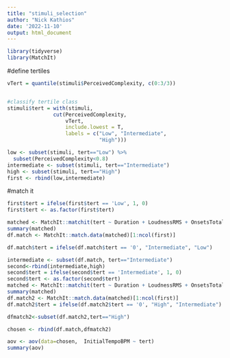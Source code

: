 ```yaml
---
title: "stimuli_selection"
author: "Nick Kathios"
date: '2022-11-10'
output: html_document
---
```


```r
library(tidyverse)
library(MatchIt)
```

#define tertiles
```r
vTert = quantile(stimuli$PerceivedComplexity, c(0:3/3))


#classify tertile class
stimuli$tert = with(stimuli, 
               cut(PerceivedComplexity, 
                   vTert, 
                   include.lowest = T, 
                   labels = c("Low", "Intermediate", 
                              "High")))

low <- subset(stimuli, tert=="Low") %>%
  subset(PerceivedComplexity<0.8)
intermediate <- subset(stimuli, tert=="Intermediate")
high <- subset(stimuli, tert=="High")
first <- rbind(low,intermediate)
```

#match it
```r
first$tert = ifelse(first$tert == 'Low', 1, 0)
first$tert <- as.factor(first$tert)

matched <- MatchIt::matchit(tert ~ Duration + LoudnessRMS + OnsetsTotal + InitialTempoBPM, data=first, method='nearest', ratio=1)
summary(matched)
df.match <- MatchIt::match.data(matched)[1:ncol(first)]

df.match$tert = ifelse(df.match$tert == '0', "Intermediate", "Low")

intermediate <- subset(df.match, tert=="Intermediate")
second<-rbind(intermediate,high)
second$tert = ifelse(second$tert == 'Intermediate', 1, 0)
second$tert <- as.factor(second$tert)
matched <- MatchIt::matchit(tert ~ Duration + LoudnessRMS + OnsetsTotal + InitialTempoBPM, data=second, method='nearest', ratio=1)
summary(matched)
df.match2 <- MatchIt::match.data(matched)[1:ncol(first)]
df.match2$tert = ifelse(df.match2$tert == '0', "High", "Intermediate")

dfmatch2<-subset(df.match2,tert=="High")

chosen <- rbind(df.match,dfmatch2)

aov <- aov(data=chosen,  InitialTempoBPM ~ tert)
summary(aov)
```